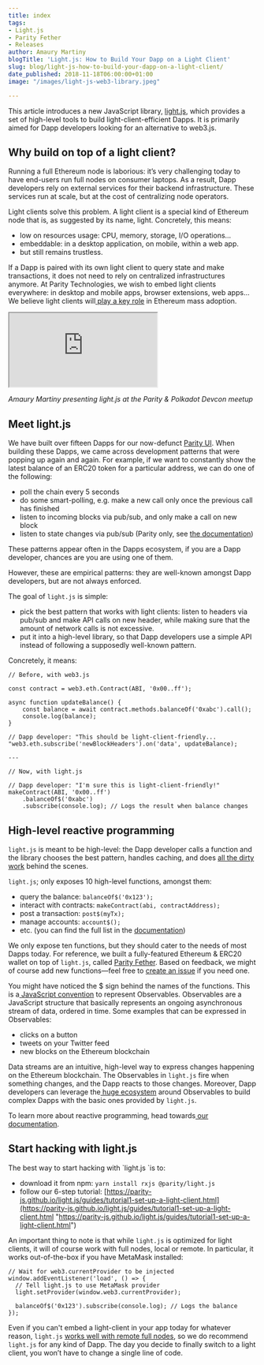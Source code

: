 ```yaml
---
title: index
tags:
- Light.js
- Parity Fether
- Releases
author: Amaury Martiny
blogTitle: 'Light.js: How to Build Your Dapp on a Light Client'
slug: blog/light-js-how-to-build-your-dapp-on-a-light-client/
date_published: 2018-11-18T06:00:00+01:00
image: "/images/light-js-web3-library.jpeg"

---
```

This article introduces a new JavaScript library, [light.js](https://github.com/paritytech/js-libs/tree/master/packages/light.js), which provides a set of high-level tools to build light-client-efficient Dapps. It is primarily aimed for Dapp developers looking for an alternative to web3.js.

## **Why build on top of a light client?**

Running a full Ethereum node is laborious: it’s very challenging today to have end-users run full nodes on consumer laptops. As a result, Dapp developers rely on external services for their backend infrastructure. These services run at scale, but at the cost of centralizing node operators.

Light clients solve this problem. A light client is a special kind of Ethereum node that is, as suggested by its name, light. Concretely, this means:

* low on resources usage: CPU, memory, storage, I/O operations…
* embeddable: in a desktop application, on mobile, within a web app.
* but still remains trustless.

If a Dapp is paired with its own light client to query state and make transactions, it does not need to rely on centralized infrastructures anymore. At Parity Technologies, we wish to embed light clients everywhere: in desktop and mobile apps, browser extensions, web apps… We believe light clients will[ play a key role](https://www.parity.io/what-is-a-light-client) in Ethereum mass adoption.

<iframe className="w-full h-56 my-8 sm:h-80 md:h-96" src="https://www.youtube.com/watch?v=Hxzzj3lJKlw" allowFullScreen></iframe>

_Amaury Martiny presenting light.js at the Parity & Polkadot Devcon meetup_

## **Meet light.js**

We have built over fifteen Dapps for our now-defunct [Parity UI](https://github.com/parity-js/shell). When building these Dapps, we came across development patterns that were popping up again and again. For example, if we want to constantly show the latest balance of an ERC20 token for a particular address, we can do one of the following:

* poll the chain every 5 seconds
* do some smart-polling, e.g. make a new call only once the previous call has finished
* listen to incoming blocks via pub/sub, and only make a call on new block
* listen to state changes via pub/sub (Parity only, see [the documentation](https://wiki.parity.io/JSONRPC-parity_pubsub-module))

These patterns appear often in the Dapps ecosystem, if you are a Dapp developer, chances are you are using one of them.

However, these are empirical patterns: they are well-known amongst Dapp developers, but are not always enforced.

The goal of `light.js` is simple:

* pick the best pattern that works with light clients: listen to headers via pub/sub and make API calls on new header, while making sure that the amount of network calls is not excessive.
* put it into a high-level library, so that Dapp developers use a simple API instead of following a supposedly well-known pattern.

Concretely, it means:

    // Before, with web3.js
    
    const contract = web3.eth.Contract(ABI, '0x00..ff');
    
    async function updateBalance() {  
    	const balance = await contract.methods.balanceOf('0xabc').call(); 
    	console.log(balance);
    }
    
    // Dapp developer: "This should be light-client-friendly...
    "web3.eth.subscribe('newBlockHeaders').on('data', updateBalance);
    
    --- 
    
    // Now, with light.js
    
    // Dapp developer: "I'm sure this is light-client-friendly!"
    makeContract(ABI, '0x00..ff')
    	.balanceOf$('0xabc')
    	.subscribe(console.log); // Logs the result when balance changes
    

## **High-level reactive programming**

`light.js` is meant to be high-level: the Dapp developer calls a function and the library chooses the best pattern, handles caching, and does [all the dirty work](https://parity-js.github.io/light.js/concepts/rpc-observables-properties.html) behind the scenes.

`light.js`; only exposes 10 high-level functions, amongst them:

* query the balance: `balanceOf$('0x123');`
* interact with contracts: `makeContract(abi, contractAddress);`
* post a transaction: `post$(myTx);`
* manage accounts: `account$();`
* etc. (you can find the full list in the [documentation](https://parity-js.github.io/light.js/api/modules/_rpc_eth_.html))

We only expose ten functions, but they should cater to the needs of most Dapps today. For reference, we built a fully-featured Ethereum & ERC20 wallet on top of `light.js`, called [Parity Fether](https://github.com/paritytech/fether). Based on feedback, we might of course add new functions—feel free to [create an issue](https://github.com/paritytech/js-libs/issues) if you need one.

You might have noticed the $ sign behind the names of the functions. This is a[ JavaScript convention](https://stackoverflow.com/questions/43083577/what-does-sign-at-the-end-of-function-name-indicate) to represent Observables. Observables are a JavaScript structure that basically represents an ongoing asynchronous stream of data, ordered in time. Some examples that can be expressed in Observables:

* clicks on a button
* tweets on your Twitter feed
* new blocks on the Ethereum blockchain

Data streams are an intuitive, high-level way to express changes happening on the Ethereum blockchain. The Observables in `light.js` fire when something changes, and the Dapp reacts to those changes. Moreover, Dapp developers can leverage the[ huge ecosystem](https://github.com/ReactiveX/rxjs) around Observables to build complex Dapps with the basic ones provided by `light.js`.

To learn more about reactive programming, head towards[ our documentation](https://parity-js.github.io/light.js/concepts/reactive-programming.html).

## **Start hacking with light.js**

The best way to start hacking with \`light.js \`is to:

* download it from npm: `yarn install rxjs @parity/light.js`
* follow our 6-step tutorial: [https://parity-js.github.io/light.js/guides/tutorial1-set-up-a-light-client.html](https://parity-js.github.io/light.js/guides/tutorial1-set-up-a-light-client.html "https://parity-js.github.io/light.js/guides/tutorial1-set-up-a-light-client.html")

An important thing to note is that while `light.js` is optimized for light clients, it will of course work with full nodes, local or remote. In particular, it works out-of-the-box if you have MetaMask installed:

    
    // Wait for web3.currentProvider to be injected
    window.addEventListener('load', () => {
      // Tell light.js to use MetaMask provider
      light.setProvider(window.web3.currentProvider);
    
      balanceOf$('0x123').subscribe(console.log); // Logs the balance
    });
    

Even if you can't embed a light-client in your app today for whatever reason, `light.js` [works well with remote full nodes](https://parity-js.github.io/light.js/getting-started/does-it-work-with-a-full-node.html), so we do recommend `light.js` for any kind of Dapp. The day you decide to finally switch to a light client, you won’t have to change a single line of code.